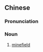{{also|雷区}}
==Chinese==
{{zh-forms|s=雷区}}

===Pronunciation===
{{zh-pron
|m=léiqū
|cat=n
}}

===Noun===
{{zh-noun}}

# [[minefield]]